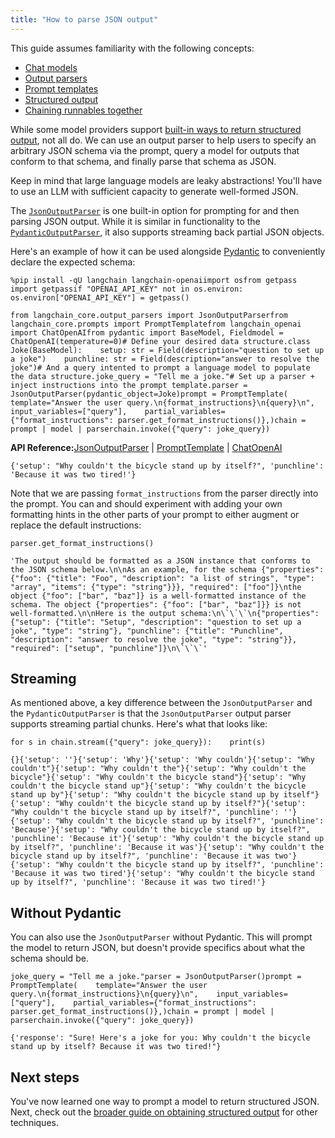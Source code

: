 ```yaml
---
title: "How to parse JSON output"
---
```


<Info>
  This guide assumes familiarity with the following concepts:

  * [Chat models](/src/oss/concepts/chat_models)
  * [Output parsers](/src/oss/concepts/output_parsers)
  * [Prompt templates](/src/oss/concepts/prompt_templates)
  * [Structured output](/src/oss/how_to/structured_output)
  * [Chaining runnables together](/src/oss/how_to/sequence)
</Info>

While some model providers support [built-in ways to return structured output](/src/oss/how_to/structured_output), not all do. We can use an output parser to help users to specify an arbitrary JSON schema via the prompt, query a model for outputs that conform to that schema, and finally parse that schema as JSON.

<Note>
  Keep in mind that large language models are leaky abstractions! You'll have to use an LLM with sufficient capacity to generate well-formed JSON.
</Note>

The [`JsonOutputParser`](https://python.langchain.com/api_reference/core/output_parsers/langchain_core.output_parsers.json.JsonOutputParser.html) is one built-in option for prompting for and then parsing JSON output. While it is similar in functionality to the [`PydanticOutputParser`](https://python.langchain.com/api_reference/core/output_parsers/langchain_core.output_parsers.pydantic.PydanticOutputParser.html), it also supports streaming back partial JSON objects.

Here's an example of how it can be used alongside [Pydantic](https://docs.pydantic.dev/) to conveniently declare the expected schema:

```
%pip install -qU langchain langchain-openaiimport osfrom getpass import getpassif "OPENAI_API_KEY" not in os.environ:    os.environ["OPENAI_API_KEY"] = getpass()
```

```
from langchain_core.output_parsers import JsonOutputParserfrom langchain_core.prompts import PromptTemplatefrom langchain_openai import ChatOpenAIfrom pydantic import BaseModel, Fieldmodel = ChatOpenAI(temperature=0)# Define your desired data structure.class Joke(BaseModel):    setup: str = Field(description="question to set up a joke")    punchline: str = Field(description="answer to resolve the joke")# And a query intented to prompt a language model to populate the data structure.joke_query = "Tell me a joke."# Set up a parser + inject instructions into the prompt template.parser = JsonOutputParser(pydantic_object=Joke)prompt = PromptTemplate(    template="Answer the user query.\n{format_instructions}\n{query}\n",    input_variables=["query"],    partial_variables={"format_instructions": parser.get_format_instructions()},)chain = prompt | model | parserchain.invoke({"query": joke_query})
```

**API Reference:**[JsonOutputParser](https://python.langchain.com/api_reference/core/output_parsers/langchain_core.output_parsers.json.JsonOutputParser.html) | [PromptTemplate](https://python.langchain.com/api_reference/core/prompts/langchain_core.prompts.prompt.PromptTemplate.html) | [ChatOpenAI](https://python.langchain.com/api_reference/openai/chat_models/langchain_openai.chat_models.base.ChatOpenAI.html)

```
{'setup': "Why couldn't the bicycle stand up by itself?", 'punchline': 'Because it was two tired!'}
```

Note that we are passing `format_instructions` from the parser directly into the prompt. You can and should experiment with adding your own formatting hints in the other parts of your prompt to either augment or replace the default instructions:

```
parser.get_format_instructions()
```

```
'The output should be formatted as a JSON instance that conforms to the JSON schema below.\n\nAs an example, for the schema {"properties": {"foo": {"title": "Foo", "description": "a list of strings", "type": "array", "items": {"type": "string"}}}, "required": ["foo"]}\nthe object {"foo": ["bar", "baz"]} is a well-formatted instance of the schema. The object {"properties": {"foo": ["bar", "baz"]}} is not well-formatted.\n\nHere is the output schema:\n\`\`\`\n{"properties": {"setup": {"title": "Setup", "description": "question to set up a joke", "type": "string"}, "punchline": {"title": "Punchline", "description": "answer to resolve the joke", "type": "string"}}, "required": ["setup", "punchline"]}\n\`\`\`'
```

## Streaming

As mentioned above, a key difference between the `JsonOutputParser` and the `PydanticOutputParser` is that the `JsonOutputParser` output parser supports streaming partial chunks. Here's what that looks like:

```
for s in chain.stream({"query": joke_query}):    print(s)
```

```
{}{'setup': ''}{'setup': 'Why'}{'setup': 'Why couldn'}{'setup': "Why couldn't"}{'setup': "Why couldn't the"}{'setup': "Why couldn't the bicycle"}{'setup': "Why couldn't the bicycle stand"}{'setup': "Why couldn't the bicycle stand up"}{'setup': "Why couldn't the bicycle stand up by"}{'setup': "Why couldn't the bicycle stand up by itself"}{'setup': "Why couldn't the bicycle stand up by itself?"}{'setup': "Why couldn't the bicycle stand up by itself?", 'punchline': ''}{'setup': "Why couldn't the bicycle stand up by itself?", 'punchline': 'Because'}{'setup': "Why couldn't the bicycle stand up by itself?", 'punchline': 'Because it'}{'setup': "Why couldn't the bicycle stand up by itself?", 'punchline': 'Because it was'}{'setup': "Why couldn't the bicycle stand up by itself?", 'punchline': 'Because it was two'}{'setup': "Why couldn't the bicycle stand up by itself?", 'punchline': 'Because it was two tired'}{'setup': "Why couldn't the bicycle stand up by itself?", 'punchline': 'Because it was two tired!'}
```

## Without Pydantic

You can also use the `JsonOutputParser` without Pydantic. This will prompt the model to return JSON, but doesn't provide specifics about what the schema should be.

```
joke_query = "Tell me a joke."parser = JsonOutputParser()prompt = PromptTemplate(    template="Answer the user query.\n{format_instructions}\n{query}\n",    input_variables=["query"],    partial_variables={"format_instructions": parser.get_format_instructions()},)chain = prompt | model | parserchain.invoke({"query": joke_query})
```

```
{'response': "Sure! Here's a joke for you: Why couldn't the bicycle stand up by itself? Because it was two tired!"}
```

## Next steps

You've now learned one way to prompt a model to return structured JSON. Next, check out the [broader guide on obtaining structured output](/src/oss/how_to/structured_output) for other techniques.
